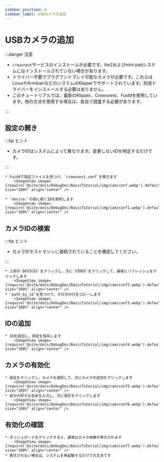 ```yaml
---
sidebar_position: 6
sidebar_label: USBカメラの追加
---
```


# USBカメラの追加


:::danger 注意

* `crowsnest`サービスのインストールが必要です。lite2およびmini padシステムにはインストールされていない場合があります。
* ドライバー不要でプラグアンドプレイ可能なカメラが必要です。これらはLinuxやArmbianなどのシステムのKlipperでサポートされています。別途ドライバーをインストールする必要はありません。
* このチュートリアルでは、最新のKlipper、Crowsnest、Fuiddを使用しています。他の方法を使用する場合は、各自で調査する必要があります。

:::

## 設定の開き

:::tip ヒント

* カメラIDはシステムによって異なります。変更しないIDを特定するだけです。

:::

    * Fuiddで設定ファイルを見つけ、`crowsnest.conf`を開きます
        <ImageView image={require('@site/docs/DebugDoc/BasicTutorial/img/cam/conf.webp').default} size="100%" align="center" />

    * `device:`の後に続くIDを削除します
        <ImageView image={require('@site/docs/DebugDoc/BasicTutorial/img/cam/conf1.webp').default} size="100%" align="center" />

## カメラIDの検索

:::tip ヒント

* カメラがホストマシンに接続されていることを確認してください。

:::

    * 上部の`DEVICES`をクリックし、次に`VIDEO`をクリックして、最後にリフレッシュをクリックします
        <ImageView image={require('@site/docs/DebugDoc/BasicTutorial/img/cam/conf2.webp').default} size="100%" align="center" />
    * `path_by_id`を見つけて、その次の行をコピーします
        <ImageView image={require('@site/docs/DebugDoc/BasicTutorial/img/cam/conf3.webp').default} size="100%" align="center" />

## IDの追加

    * IDを追加し、設定を保存します
        <ImageView image={require('@site/docs/DebugDoc/BasicTutorial/img/cam/conf4.webp').default} size="100%" align="center" />

## カメラの有効化

    * 設定をクリックし、カメラを選択して、次にカメラの追加をクリックします
        <ImageView image={require('@site/docs/DebugDoc/BasicTutorial/img/cam/conf5.webp').default} size="100%" align="center" />
    * 自分の好きな名前を入力し、次に保存をクリックします
        <ImageView image={require('@site/docs/DebugDoc/BasicTutorial/img/cam/conf6.webp').default} size="100%" align="center" />

## 有効化の確認

    * ダッシュボードをクリックすると、通常はカメラ映像が表示されます
        <ImageView image={require('@site/docs/DebugDoc/BasicTutorial/img/cam/conf7.webp').default} size="100%" align="center" />
    * 表示されない場合は、システムを再起動するだけで大丈夫です
       
